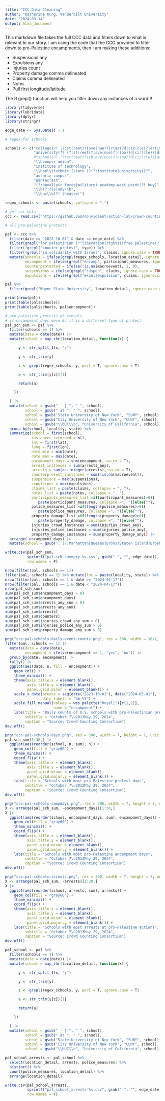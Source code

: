 ```yaml
---
title: "CCC Data Cleaning"
author: "Katherine Oung, Vanderbilt University"
date: "2024-08-14"
output: html_document
---
```


This markdown file takes the full CCC data and filters down to what is relevant to our story. I am using the code that the CCC provided to filter down to pro-Palestine encampments, then I am making these additions:

- Suspensions any
- Expulsions any
- Injuries count
- Property damage comma delineated
- Claims comma delineated
- Notes
- Pull first longitude/latitude

The R grepl() function will help you filter down any instances of a word!!!

```r
library(tidyverse)
library(lubridate)
library(dplyr)
library(stringr)
```

```r
edge_date <- Sys.Date() - 1

# regex for schools

schools <- c("college(?! (?:st(reet)?|ave(nue)?|r(oa)?d|cir(cle)?|dr(ive)?\\b|blvd|heights|point|green|athletic))",
             "university(?! (?:st(reet)?|ave(nue)?|r(oa)?d|cir(cle)?|dr(ive)?\\b|blvd|heights|city|behavioral|hospital|plaza|lakes|office|irving))",
             #"school(?! (?:st(reet)?\\b|ave(nue)?|r(oa)?d|cir(cle)?|dr(ive)?\\b|blvd|heights))", #remove high schools
             "\\bcooper union",
             "institute of technology",
             "\\bpoly(technic (state )?(?:institute|university))?",
             "auraria campus",
             "pentacrest",
             "(?:naval|air force|military) academy|west point(?! hwy)",
             "\\b(?:c|s)uny\\b",
             "\\buc\\b(?! theatre)")

regex_schools <- paste(schools, collapse = "|")
```

```r
# get ccc data
ccc <- read.csv("https://github.com/nonviolent-action-lab/crowd-counting-consortium/raw/master/ccc_compiled_2021-present.csv")
```

```r
# all pro-palestine protests

pal <- ccc %>%
  filter(date >= "2023-10-07" & date <= edge_date) %>%
  filter(grepl("for palestinian (?:liberation|rights)|free palestine(?! from hamas)|in solidarity with (?:palestin|gaza)|in remembrance of palestin|ceasefire in gaza|against apartheid in israel|(?:for ending|against) israel's occupation of palestin|genocide of palestin", claims, ignore.case = TRUE, perl = TRUE)) %>%
  filter(!grepl("counter-protest", type)) %>%
  filter(!grepl("in solidarity with Israel", claims, ignore.case = TRUE)) %>%
  mutate(schools = ifelse(grepl(regex_schools, location_detail, ignore.case = TRUE, perl = TRUE), 1, 0),
         encampment = ifelse(grepl("encamp", participant_measures, ignore.case = TRUE), 1, 0),
         counterprotested = ifelse(!is.na(macroevent), 1, 0),
         suspensions = ifelse(grepl("suspen", claims, ignore.case = TRUE) | grepl("suspen", notes, ignore.case = TRUE), 1, 0),
         expulsions = ifelse(grepl("expel|expulsion", claims, ignore.case = TRUE) | grepl("expel|expulsion", notes, ignore.case = TRUE), 1, 0))
```

```r
pal %>%
  filter(grepl("Wayne State University", location_detail, ignore.case = TRUE))

```

```r
print(nrow(pal))
print(table(pal$schools))
print(table(pal$schools, pal$encampment))
```

```r
# pro-palestine protests at schools
# if encampment days were 0, it is a different type of protest
pal_sch_sum <- pal %>%
  filter(schools == 1) %>%
  mutate(date = date(date)) |>
  mutate(school = map_chr(location_detail, function(x) {

      y <- str_split_1(x, ";")

      y <- str_trim(y)

      z <- grepl(regex_schools, y, perl = T, ignore.case = T)

      a <- str_trim(y[z])[1]

      return(a)

    })

  ) |>
  mutate(school = gsub(" - |-", " ", school),
         school = gsub(" at ", " ", school),
         school = gsub("State University of New York", "SUNY", school),
         school = gsub("City University of New York", "CUNY", school),
         school = gsub("\\bUC\\b", "University of California", school)) |>
  group_by(school, locality, state) %>%
  summarize(school = first(school),
            instances_recorded = n(),
            lat = first(lat),
            long = first(lon),
            date_min = min(date),
            date_max = max(date),
            encampment_days = sum(encampment, na.rm = T),
            arrest_instances = sum(arrests_any),
            arrests = sum(as.integer(arrests), na.rm = T),
            counterprotest_instances = sum(!is.na(macroevent)),
            suspensions = max(suspensions),
            expulsions = max(expulsions),
            claims_list = paste(claims, collapse = ", "),
            notes_list = paste(notes, collapse = ", "),
            participants_measures_list =if(participant_measures)>0){
               paste(participant_measures, collapse =", ")}else{""},
            police_measures_list =if(length(police_measures)>0){
               paste(police_measures, collapse =", ")}else{""},
            property_damage_list =if(length(property_damage)>0){
               paste(property_damage, collapse =", ")}else{""},
            injuries_crowd_instances = sum(injuries_crowd_any),
            injuries_police_instances = sum(injuries_police_any),
            property_damage_instances = sum(property_damage_any)) |>
  arrange(-encampment_days) |>
  mutate(school = gsub(", (?:Manhattan|Queens|Bronx|Staten Island|Brooklyn)", "", school))

write.csv(pal_sch_sum,
          sprintf("pal-sch-summary-%s.csv", gsub("-", "", edge_date)),
          row.names = F)
```



```r
nrow(filter(pal, schools == 1))
filter(pal, schools == 1) %>% mutate(loc = paste(locality, state)) %>% { length(unique(.$loc)) }
nrow(filter(pal, schools == 1 & date >= "2024-04-17"))
nrow(filter(pal, schools == 1 & date < "2024-04-17"))
nrow(pal_sch_sum)
sum(pal_sch_sum$encampment_days > 0)
sum(pal_sch_sum$encampment_days)
sum(pal_sch_sum$arrests_any_sum > 0)
sum(pal_sch_sum$arrests_any_sum)
sum(pal_sch_sum$arrests)
sum(pal_sch_sum$counters)
sum(pal_sch_sum$injuries_crowd_any_sum > 0)
sum(pal_sch_sum$injuries_police_any_sum > 0)
sum(pal_sch_sum$property_damage_any_sum > 0)
```

```r
png("ccc-pal-schools-daily-event-counts.png", res = 300, width = 16/2, height = 9/2, unit = "in")
filter(pal, schools == 1) |>
  mutate(date = date(date),
         encampment = ifelse(encampment == 1, "yes", "no")) |>
  group_by(date, encampment) |>
  tally() |>
  ggplot(aes(date, n, fill = encampment)) + 
    geom_col() +
    theme_minimal() +
    theme(axis.title.x = element_blank(),
          axis.title.y = element_blank(),
          panel.grid.minor = element_blank()) +
    scale_x_date(breaks = seq(date("2023-10-01"), date("2024-05-01"), "month"),
                 date_labels = "%b %Y") +
    scale_fill_manual(values = wes_palette("Royal1")[c(1,2)],
                      name = "encampment") +
    labs(title = "Daily counts of U.S. schools with pro-Palestinian protest activity",
         subtitle = "October 7\u2013May 29, 2024",
         caption = "Source: Crowd Counting Consortium")
dev.off()

png("ccc-pal-schools-days.png", res = 300, width = 7, height = 7, unit = "in")
pal_sch_sum[1:30,] |>
  ggplot(aes(reorder(school, n, sum), n)) + 
    geom_col(fill = "gray60") +
    theme_minimal() +
    coord_flip() +
    theme(axis.title.x = element_blank(),
          axis.title.y = element_blank(),
          panel.grid.minor = element_blank(),
          panel.grid.major.y = element_blank()) +
    labs(title = "Schools with most pro-Palestine protest days",
         subtitle = "October 7\u2013May 29, 2024",
         caption = "Source: Crowd Counting Consortium")
dev.off()
```

```r
png("ccc-pal-schools-campdays.png", res = 300, width = 7, height = 7, unit = "in")
X <- arrange(pal_sch_sum, -encampment_days)[1:30,]
X |>
  ggplot(aes(reorder(school, encampment_days, sum), encampment_days)) + 
    geom_col(fill = "gray60") +
    theme_minimal() +
    coord_flip() +
    theme(axis.title.x = element_blank(),
          axis.title.y = element_blank(),
          panel.grid.minor = element_blank(),
          panel.grid.major.y = element_blank()) +
    labs(title = "Schools with most pro-Palestine encampment days",
         subtitle = "October 7\u2013May 29, 2024",
         caption = "Source: Crowd Counting Consortium")
dev.off()
```

```r
png("ccc-pal-schools-arrests.png", res = 300, width = 7, height = 7, unit = "in")
X <- arrange(pal_sch_sum, -arrests)[1:30,]
X |>
  ggplot(aes(reorder(school, arrests, sum), arrests)) + 
    geom_col(fill = "gray60") +
    theme_minimal() +
    coord_flip() +
    theme(axis.title.x = element_blank(),
          axis.title.y = element_blank(),
          panel.grid.minor = element_blank(),
          panel.grid.major.y = element_blank()) +
    labs(title = "Schools with most arrests at pro-Palestine actions",
         subtitle = "October 7\u2013May 29, 2024",
         caption = "Source: Crowd Counting Consortium")
dev.off()
```


```r
pal_school <- pal %>%
  filter(schools == 1) %>%
  mutate(date = date(date)) |>
  mutate(school = map_chr(location_detail, function(x) {

      y <- str_split_1(x, ";")

      y <- str_trim(y)

      z <- grepl(regex_schools, y, perl = T, ignore.case = T)

      a <- str_trim(y[z])[1]

      return(a)

    })

  ) |>
  mutate(school = gsub(" - |-", " ", school),
         school = gsub(" at ", " ", school),
         school = gsub("State University of New York", "SUNY", school),
         school = gsub("City University of New York", "CUNY", school),
         school = gsub("\\bUC\\b", "University of California", school))

pal_school_arrests <- pal_school %>%
  select(location_detail, arrests, police_measures) %>%
  distinct() %>%
  count(police_measures, location_detail) %>%
  arrange(location_detail)

write.csv(pal_school_arrests,
          sprintf("pal_school_arrests-%s.csv", gsub("-", "", edge_date)),
          row.names = F)
```
